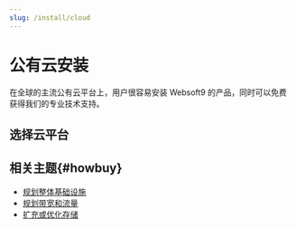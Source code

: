 ```yaml
---
slug: /install/cloud
---
```




# 公有云安装

在全球的主流公有云平台上，用户很容易安装 Websoft9 的产品，同时可以免费获得我们的专业技术支持。  

## 选择云平台

<DocCardList items={useCurrentSidebarCategory().items}/>

## 相关主题{#howbuy}

- [规划整体基础设施](../design-infrastructure)
- [规划带宽和流量](../brandwith-infra)
- [扩充或优化存储](../storage)
